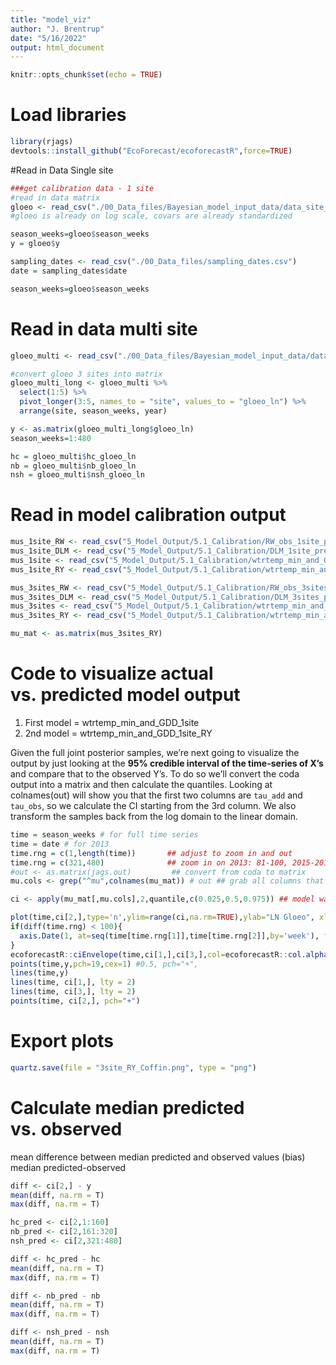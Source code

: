 ```yaml
---
title: "model_viz"
author: "J. Brentrup"
date: "5/16/2022"
output: html_document
---
```


```r
knitr::opts_chunk$set(echo = TRUE)
```

# Load libraries
```r
library(rjags)
devtools::install_github("EcoForecast/ecoforecastR",force=TRUE)

```

#Read in Data Single site
```r
###get calibration data - 1 site
#read in data matrix
gloeo <- read_csv("./00_Data_files/Bayesian_model_input_data/data_site_model_format.csv")
#gloeo is already on log scale, covars are already standardized

season_weeks=gloeo$season_weeks
y = gloeo$y

sampling_dates <- read_csv("./00_Data_files/sampling_dates.csv")
date = sampling_dates$date

season_weeks=gloeo$season_weeks
```

# Read in data multi site
```r
gloeo_multi <- read_csv("./00_Data_files/Bayesian_model_input_data/data_4site_model_format.csv")

#convert gloeo 3 sites into matrix
gloeo_multi_long <- gloeo_multi %>% 
  select(1:5) %>% 
  pivot_longer(3:5, names_to = "site", values_to = "gloeo_ln") %>% 
  arrange(site, season_weeks, year)

y <- as.matrix(gloeo_multi_long$gloeo_ln)
season_weeks=1:480

hc = gloeo_multi$hc_gloeo_ln
nb = gloeo_multi$nb_gloeo_ln
nsh = gloeo_multi$nsh_gloeo_ln

```


# Read in model calibration output
```r
mus_1site_RW <- read_csv("5_Model_Output/5.1_Calibration/RW_obs_1site_predicted_states.csv")
mus_1site_DLM <- read_csv("5_Model_Output/5.1_Calibration/DLM_1site_predicted_states.csv")
mus_1site <- read_csv("5_Model_Output/5.1_Calibration/wtrtemp_min_and_GDD_1site_predicted_states.csv")
mus_1site_RY <- read_csv("5_Model_Output/5.1_Calibration/wtrtemp_min_and_GDD_1site_RY_predicted_states.csv")

mus_3sites_RW <- read_csv("5_Model_Output/5.1_Calibration/RW_obs_3sites_predicted_states.csv")
mus_3sites_DLM <- read_csv("5_Model_Output/5.1_Calibration/DLM_3sites_predicted_states.csv")
mus_3sites <- read_csv("5_Model_Output/5.1_Calibration/wtrtemp_min_and_GDD_3sites_predicted_states.csv")
mus_3sites_RY <- read_csv("5_Model_Output/5.1_Calibration/wtrtemp_min_and_GDD_3sites_RY_predicted_states.csv")

mu_mat <- as.matrix(mus_3sites_RY)

```

# Code to visualize actual vs. predicted model output
1. First model = wtrtemp_min_and_GDD_1site
2. 2nd model = wtrtemp_min_and_GDD_1site_RY


Given the full joint posterior samples, we're next going to visualize the output by just looking at the **95% credible interval of the time-series of X's** and compare that to the observed Y's. To do so we'll convert the coda output into a matrix and then calculate the quantiles. Looking at colnames(out) will show you that the first two columns are `tau_add` and `tau_obs`, so we calculate the CI starting from the 3rd column. We also transform the samples back from the log domain to the linear domain.
```r
time = season_weeks # for full time series
time = date # for 2013
time.rng = c(1,length(time))       ## adjust to zoom in and out
time.rng = c(321,480)              ## zoom in on 2013: 81-100, 2015-2016: 121-160, 141-160 - 2016
#out <- as.matrix(jags.out)         ## convert from coda to matrix  
mu.cols <- grep("^mu",colnames(mu_mat)) # out ## grab all columns that start with the letter mu

ci <- apply(mu_mat[,mu.cols],2,quantile,c(0.025,0.5,0.975)) ## model was fit on log scale but keep in log scale

plot(time,ci[2,],type='n',ylim=range(ci,na.rm=TRUE),ylab="LN Gloeo", xlab = "Week", xlim=time[time.rng], main = "3sites + RY Coffin") #, xaxt = "n") #, xaxt = "n"#log='y', don't need on log scale
if(diff(time.rng) < 100){ 
  axis.Date(1, at=seq(time[time.rng[1]],time[time.rng[2]],by='week'), format = "%Y-%m-%d", labels = T)
}
ecoforecastR::ciEnvelope(time,ci[1,],ci[3,],col=ecoforecastR::col.alpha("lightBlue",0.75))
points(time,y,pch=19,cex=1) #0.5, pch="+",
lines(time,y)
lines(time, ci[1,], lty = 2)
lines(time, ci[3,], lty = 2)
points(time, ci[2,], pch="+")
```

# Export plots
```r
quartz.save(file = "3site_RY_Coffin.png", type = "png")

```

# Calculate median predicted vs. observed
mean difference between median predicted and observed values (bias)
median predicted-observed 
```r
diff <- ci[2,] - y 
mean(diff, na.rm = T)
max(diff, na.rm = T)

hc_pred <- ci[2,1:160]
nb_pred <- ci[2,161:320]
nsh_pred <- ci[2,321:480]

diff <- hc_pred - hc
mean(diff, na.rm = T)
max(diff, na.rm = T)

diff <- nb_pred - nb
mean(diff, na.rm = T)
max(diff, na.rm = T)

diff <- nsh_pred - nsh
mean(diff, na.rm = T)
max(diff, na.rm = T)

```


